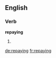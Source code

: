 ==English==
===Verb===
'''repaying'''
# {{present participle of|[[repay]]}}

[[de:repaying]]
[[fr:repaying]]
